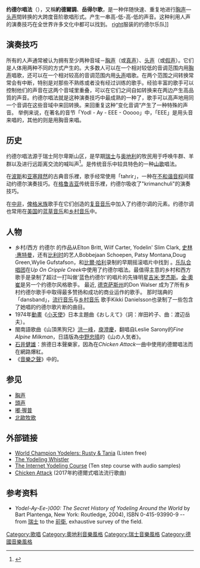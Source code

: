{{Refimprove|time=2018-05-20T19:17:35+00:00}}
'''约德尔唱法'''（{{lang-en|'''Yodeling'''}}），又稱'''約德爾調'''、'''岳得尔歌'''，是一种伴随快速、重复地进行[[胸声|胸声]]—[[头声|头声]]間转换的大跨度音阶歌唱形式。产生一串高-低-高-低的声音。这种利用人声的演奏技巧在全世界许多文化中都可以找到。
[[file:Swiss_yodelers.jpg|right]]服装的约德尔乐队]]

== 演奏技巧 ==
所有的人声通常被认为拥有至少两种音域－[[胸声|胸声]]（或[[真声|真声]]）、[[头声|头声]]（或[[假声|假声]]）。它们是人体用两种不同的方式产生的。大多数人可以在一个相对较低的音调范围内用[[胸声|胸声]]唱歌，还可以在一个相对较高的音调范围内用[[头声|头声]]唱歌。在两个范围之间转换常常会有中断，特别是对那些不熟练或者没有经过训练的歌手。经验丰富的歌手可以控制他们的声音在这两个音域里重叠，可以在它们之间自如转换来在两边产生高品質的声音。约德尔唱法就是这种演奏技巧中最成熟的一种了，歌手可以高声地用同一个音调在这些音域中来回转换。来回重复这种”变化音调“产生了一种特殊的声音。
举例来说，在著名的音节「Yodl - Ay - EEE - Ooooo」中，「EEE」是用头音来唱的，其他的则是用胸音来唱。

== 历史 ==
约德尔唱法源于瑞士阿尔卑斯山区，是早期[[瑞士|瑞士]]与[[奥地利|奥地利]]的牧民用于呼唤牛群、羊群以及进行远距离交流的喊叫声<ref>{{cite journal|author1=曹旭 佳木斯大学|title=约德尔唱法艺术特征及表现形式|journal=艺术科技|date=2016年|issue=04|url=http://kns.cnki.net/kcms/detail/detail.aspx?filename=YSKK201604063&dbcode=CJFQ&dbname=CJFD2016&v=|accessdate=2018-05-20|archive-date=2020-04-01|archive-url=https://web.archive.org/web/20200401234728/http://kns.cnki.net/kcms/detail/detail.aspx?filename=YSKK201604063&dbcode=CJFQ&dbname=CJFD2016&v=|dead-url=no}}</ref>。是传统音乐中较具特色的一种[[山歌|山歌]]唱法。

在[[波斯|波斯]]和[[亚塞拜然|亚塞拜然]]的古典音乐裡，歌手经常使用「tahrir」，一种在[[不和谐音程|不和谐音程]]间摆动约德尔演奏技巧。在[[格鲁吉亚|格鲁吉亚]]传统音乐裡，约德尔吸收了"krimanchuli"的演奏技巧。

在[[中部非洲|中非]]，[[俾格米族|俾格米族]]歌手在它们创造的[[复音音乐|复音音乐]]中加入了约德尔调的元素。约德尔调也常用在[[美国|美国]]的[[蓝草音乐|蓝草音乐]]和[[乡村音乐|乡村音乐]]中。

== 人物 ==
* 乡村/西方 约德尔 的作品从Elton Britt, Wilf Carter, Yodelin' Slim Clark, [[史林·惠特曼|史林·惠特曼]]，还有[[比利时|比利时]]的艺人Bobbejaan Schoepen, Patsy Montana,Doug Green,Wylie Gufstafson，和[[比爾·哈利|比爾·哈利]]录制的早期摇滚唱片中找到 。[[乐队合唱团|乐队合唱团]]在''Up On Cripple Creek''中使用了约德尔唱法。最值得主意的乡村和西方歌手是录制了超过一打叫做'蓝色约德尔'的唱片的先锋明星[[吉米·罗杰斯|吉米·罗杰斯]]。[[金·奧崔|金·奧崔]]是另一个约德尔风格歌手。 最近, [[德克萨斯州|德克萨斯州]]的Don Walser 成为了所有乡村约德尔歌手中取得最多赞扬和成功的商业运作的歌手。 那时瑞典的「dansband」，[[流行音乐|流行音乐]]与[[乡村音乐|乡村音乐]] 歌手Kikki Danielsson也录制了一些包含了她唱的约德尔歌片断的曲目。
* 1974年[[動畫|動畫]]《[[小天使|小天使]]》日本主題曲《おしえて》（詞：岸田衿子、曲：渡辺岳夫）。
* 閩南語歌曲《山頂黑狗兄》[[洪一峰|洪一峰]]，[[庾澄慶|庾澄慶]]，翻唱自Leslie Sarony的''Fine Alpine Milkman''，日語版為[[中野忠晴|中野忠晴]]的《山の人気者》。
* [[石井健雄|石井健雄]]：旅德日本聲樂家，因為在''Chicken Attack''一曲中使用約德爾唱法而在網路爆紅。
* 《[[音樂之聲|音樂之聲]]》中的''{{link-en|The Lonely Goatherd}}''。

== 参见 ==
* [[胸声|胸声]]
* [[頭声|頭声]]
* [[嘟·喔普|嘟·喔普]]
* [[北歐牧歌|北歐牧歌]]

== 外部链接 ==
* [http://www.yodelers.com World Champion Yodelers: Rusty & Tania] {{Wayback|url=http://www.yodelers.com/ |date=20180808003451 }} (Listen free)
* [http://www.yodelingwhistler.com The Yodeling Whistler] {{Wayback|url=http://www.yodelingwhistler.com/ |date=20160111104550 }}
* [http://www.yodelcourse.com The Internet Yodeling Course] {{Wayback|url=http://www.yodelcourse.com/ |date=20210123014339 }} (Ten step course with audio samples)
* [https://www.youtube.com/watch?v=miomuSGoPzI Chicken Attack] {{Wayback|url=https://www.youtube.com/watch?v=miomuSGoPzI |date=20210327193434 }} (2017年約德爾式唱法流行歌曲)

==参考资料==
{{reflist}}

* ''Yodel-Ay-Ee-)000: The Secret History of Yodeling Around the World'' by Bart Plantenga, New York: Routledge, 2004), ISBN 0-415-93990-9 --from [[瑞士|瑞士]] to the [[前衛|前衛]], exhaustive survey of the field.
{{Authority control}}

[[Category:歌唱|Category:歌唱]]
[[Category:奧地利音樂風格|Category:奧地利音樂風格]]
[[Category:瑞士音樂風格|Category:瑞士音樂風格]]
[[Category:德國音樂風格|Category:德國音樂風格]]
